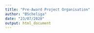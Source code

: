 ```yaml
---
title: "Pre-Award Project Organisation"
author: "BScheliga"
date: "23/07/2020"
output: html_document
---
```

